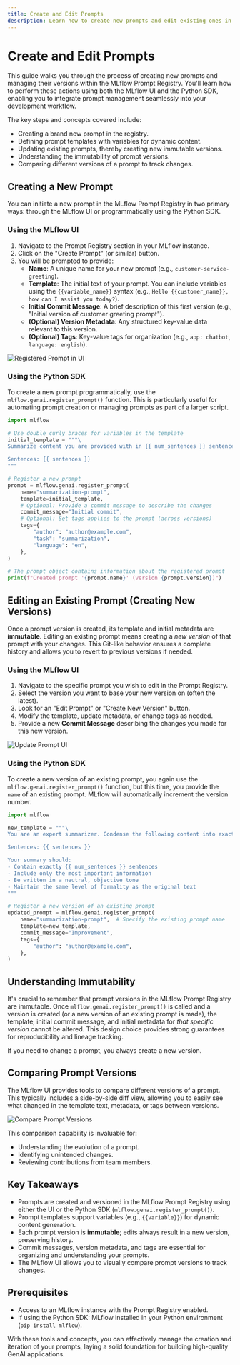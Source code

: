 ```yaml
---
title: Create and Edit Prompts
description: Learn how to create new prompts and edit existing ones in the MLflow Prompt Registry using both the UI and Python APIs.
---
```


# Create and Edit Prompts

This guide walks you through the process of creating new prompts and managing their versions within the MLflow Prompt Registry. You'll learn how to perform these actions using both the MLflow UI and the Python SDK, enabling you to integrate prompt management seamlessly into your development workflow.

The key steps and concepts covered include:

- Creating a brand new prompt in the registry.
- Defining prompt templates with variables for dynamic content.
- Updating existing prompts, thereby creating new immutable versions.
- Understanding the immutability of prompt versions.
- Comparing different versions of a prompt to track changes.

## Creating a New Prompt

You can initiate a new prompt in the MLflow Prompt Registry in two primary ways: through the MLflow UI or programmatically using the Python SDK.

### Using the MLflow UI

1.  Navigate to the Prompt Registry section in your MLflow instance.
2.  Click on the "Create Prompt" (or similar) button.
3.  You will be prompted to provide:
    - **Name**: A unique name for your new prompt (e.g., `customer-service-greeting`).
    - **Template**: The initial text of your prompt. You can include variables using the `{{variable_name}}` syntax (e.g., `Hello {{customer_name}}, how can I assist you today?`).
    - **Initial Commit Message**: A brief description of this first version (e.g., "Initial version of customer greeting prompt").
    - **(Optional) Version Metadata**: Any structured key-value data relevant to this version.
    - **(Optional) Tags**: Key-value tags for organization (e.g., `app: chatbot`, `language: english`).

![Registered Prompt in UI](/images/llms/prompt-registry/registered-prompt.png)

### Using the Python SDK

To create a new prompt programmatically, use the `mlflow.genai.register_prompt()` function. This is particularly useful for automating prompt creation or managing prompts as part of a larger script.

```python
import mlflow

# Use double curly braces for variables in the template
initial_template = """\
Summarize content you are provided with in {{ num_sentences }} sentences.

Sentences: {{ sentences }}
"""

# Register a new prompt
prompt = mlflow.genai.register_prompt(
    name="summarization-prompt",
    template=initial_template,
    # Optional: Provide a commit message to describe the changes
    commit_message="Initial commit",
    # Optional: Set tags applies to the prompt (across versions)
    tags={
        "author": "author@example.com",
        "task": "summarization",
        "language": "en",
    },
)

# The prompt object contains information about the registered prompt
print(f"Created prompt '{prompt.name}' (version {prompt.version})")
```

## Editing an Existing Prompt (Creating New Versions)

Once a prompt version is created, its template and initial metadata are **immutable**. Editing an existing prompt means creating a _new version_ of that prompt with your changes. This Git-like behavior ensures a complete history and allows you to revert to previous versions if needed.

### Using the MLflow UI

1.  Navigate to the specific prompt you wish to edit in the Prompt Registry.
2.  Select the version you want to base your new version on (often the latest).
3.  Look for an "Edit Prompt" or "Create New Version" button.
4.  Modify the template, update metadata, or change tags as needed.
5.  Provide a new **Commit Message** describing the changes you made for this new version.

![Update Prompt UI](/images/llms/prompt-registry/update-prompt-ui.png)

### Using the Python SDK

To create a new version of an existing prompt, you again use the `mlflow.genai.register_prompt()` function, but this time, you provide the `name` of an existing prompt. MLflow will automatically increment the version number.

```python
import mlflow

new_template = """\
You are an expert summarizer. Condense the following content into exactly {{ num_sentences }} clear and informative sentences that capture the key points.

Sentences: {{ sentences }}

Your summary should:
- Contain exactly {{ num_sentences }} sentences
- Include only the most important information
- Be written in a neutral, objective tone
- Maintain the same level of formality as the original text
"""

# Register a new version of an existing prompt
updated_prompt = mlflow.genai.register_prompt(
    name="summarization-prompt",  # Specify the existing prompt name
    template=new_template,
    commit_message="Improvement",
    tags={
        "author": "author@example.com",
    },
)
```

## Understanding Immutability

It's crucial to remember that prompt versions in the MLflow Prompt Registry are immutable. Once `mlflow.genai.register_prompt()` is called and a version is created (or a new version of an existing prompt is made), the template, initial commit message, and initial metadata for _that specific version_ cannot be altered. This design choice provides strong guarantees for reproducibility and lineage tracking.

If you need to change a prompt, you always create a new version.

## Comparing Prompt Versions

The MLflow UI provides tools to compare different versions of a prompt. This typically includes a side-by-side diff view, allowing you to easily see what changed in the template text, metadata, or tags between versions.

![Compare Prompt Versions](/images/llms/prompt-registry/compare-prompt-versions.png)

This comparison capability is invaluable for:

- Understanding the evolution of a prompt.
- Identifying unintended changes.
- Reviewing contributions from team members.

## Key Takeaways

- Prompts are created and versioned in the MLflow Prompt Registry using either the UI or the Python SDK (`mlflow.genai.register_prompt()`).
- Prompt templates support variables (e.g., `{{variable}}`) for dynamic content generation.
- Each prompt version is **immutable**; edits always result in a new version, preserving history.
- Commit messages, version metadata, and tags are essential for organizing and understanding your prompts.
- The MLflow UI allows you to visually compare prompt versions to track changes.

## Prerequisites

- Access to an MLflow instance with the Prompt Registry enabled.
- If using the Python SDK: MLflow installed in your Python environment (`pip install mlflow`).

With these tools and concepts, you can effectively manage the creation and iteration of your prompts, laying a solid foundation for building high-quality GenAI applications.
